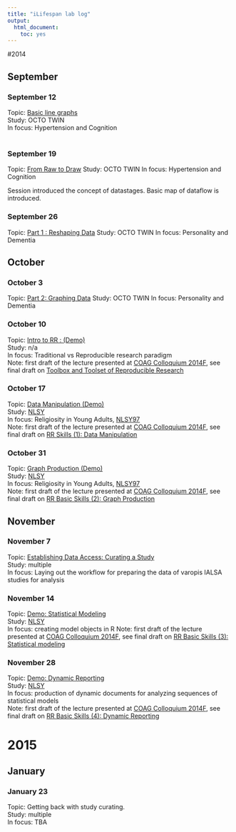 ```yaml
---
title: "iLifespan lab log"
output:
  html_document:
    toc: yes
---
```



#2014

## September

### September 12
Topic: [Basic line graphs][20140912]  
Study: OCTO TWIN  
In focus: Hypertension and Cognition    
</br>


### September 19
Topic: [From Raw to Draw][20140919] 
Study: OCTO TWIN
In focus: Hypertension and Cognition

Session introduced the concept of datastages. Basic map of dataflow is introduced.

### September 26 
Topic: [Part 1 : Reshaping Data][20140926] 
Study: OCTO TWIN
In focus: Personality and Dementia


## October

### October 3 
Topic: [Part 2: Graphing Data][20141003] 
Study: OCTO TWIN
In focus: Personality and Dementia


### October 10
Topic: [Intro to RR : (Demo)][20141010]  
Study: n/a  
In focus: Traditional vs Reproducible research paradigm  
Note: first draft of the lecture presented at [COAG Colloquium 2014F](http://ialsa.github.io/COAG-colloquium-2014F/), see final draft on [Toolbox and Toolset of Reproducible Research](http://ialsa.github.io/COAG-colloquium-2014F/2014-10-14-Toolbox-and-Skillset.html)

### October 17   
Topic: [Data Manipulation (Demo)][20141017]   
Study: [NLSY](https://www.nlsinfo.org/investigator/pages/login.jsp)    
In focus: Religiosity in Young Adults, [NLSY97](https://www.nlsinfo.org/investigator/pages/login.jsp)    
Note: first draft of the lecture presented at [COAG Colloquium 2014F](http://ialsa.github.io/COAG-colloquium-2014F/), see final draft  on [RR Skills (1): Data Manipulation](http://ialsa.github.io/COAG-colloquium-2014F/2014-10-21-Data-Manipulation.html)


### October 31   
Topic: [Graph Production (Demo)][20141031]   
Study: [NLSY](https://www.nlsinfo.org/investigator/pages/login.jsp)    
In focus: Religiosity in Young Adults, [NLSY97](https://www.nlsinfo.org/investigator/pages/login.jsp)  
Note: first draft of the lecture presented at [COAG Colloquium 2014F](http://ialsa.github.io/COAG-colloquium-2014F/), see final draft  on [RR Basic Skills (2): Graph Production](http://ialsa.github.io/COAG-colloquium-2014F/2014-11-04-Producing-Graphs.html)  

## November

### November 7   
Topic: [Establishing Data Access: Curating a Study][20141107]   
Study: multiple    
In focus: Laying out the workflow for preparing the data of  varopis IALSA studies for analysis  


### November 14   
Topic: [Demo: Statistical Modeling][20141114]   
Study: [NLSY](https://www.nlsinfo.org/investigator/pages/login.jsp)   
In focus: creating model objects in R
Note: first draft of the lecture presented at [COAG Colloquium 2014F](http://ialsa.github.io/COAG-colloquium-2014F/), see final draft  on [RR Basic Skills (3): Statistical modeling](http://ialsa.github.io/COAG-colloquium-2014F/2014-11-18-Statistical-Modeling.html)  

### November 28   
Topic: [Demo: Dynamic Reporting][20141128]   
Study: [NLSY](https://www.nlsinfo.org/investigator/pages/login.jsp)  
In focus: production of dynamic documents for analyzing sequences of statistical models   
Note: first draft of the lecture presented at [COAG Colloquium 2014F](http://ialsa.github.io/COAG-colloquium-2014F/), see final draft  on [RR Basic Skills (4): Dynamic Reporting](http://ialsa.github.io/COAG-colloquium-2014F/2014-12-02-Dynamic-Reporting.html)


# 2015 

## January

### January 23
Topic: Getting back with study curating.  
Study:  multiple  
In focus: TBA  



[20140912]:./2014-09-12-Line-graphs-OCTO.html
[20140919]:./2014-09-19-From-Raw-to-Draw.html
[20140926]:./2014-09-26-Dementia-Personality-OCTO.html
[20141003]:./2014-10-03-Dementia-Personality-OCTO-Part2.html
[20141010]:./2014-10-10-Intro-to-RR-Demo.html
[20141017]:./2014-10-21-Data-Manipulation-firstDraft.html
[20141031]:./2014-10-31-Producing-Graphs-Demo.html
[20141107]:./2014-11-07-Curating-a-Study.html
[20141114]:./2014-11-14-Statistical-Modeling-Demo.html
[20141128]:./2014-11-28-Dynamic-Reporting-Demo.html


